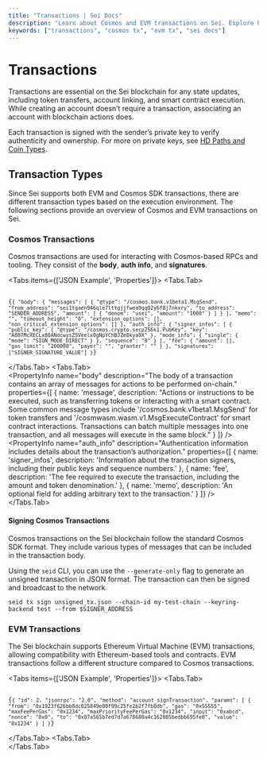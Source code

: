 ```yaml
---
title: "Transactions | Sei Docs"
description: "Learn about Cosmos and EVM transactions on Sei. Explore how to sign, broadcast, and manage on-chain operations in the first parallelized EVM blockchain."
keywords: ["transactions", "cosmos tx", "evm tx", "sei docs"]
---
```



# Transactions

Transactions are essential on the Sei blockchain for any state updates, including token transfers, account linking, and smart contract execution. While creating an account doesn’t require a transaction, associating an account with blockchain actions does.

Each transaction is signed with the sender’s private key to verify authenticity and ownership. For more on private keys, see [HD Paths and Coin Types](/dev-advanced-concepts/hd-path-coin-types).

## Transaction Types

Since Sei supports both EVM and Cosmos SDK transactions, there are different transaction types based on the execution environment. The following sections provide an overview of Cosmos and EVM transactions on Sei.

### Cosmos Transactions

Cosmos transactions are used for interacting with Cosmos-based RPCs and tooling. They consist of the **body**, **auth info**, and **signatures**.

<Tabs items={['JSON Example', 'Properties']}>
  <Tabs.Tab>
    <pre><code className="language-json">
{`
{
  "body": {
    "messages": [
      {
        "@type": "/cosmos.bank.v1beta1.MsgSend",
        "from_address": "sei1tgaen946qle7lttgjjfwea9qq02y6f8j7nkxry",
        "to_address": "SENDER_ADDRESS",
        "amount": [
          {
            "denom": "usei",
            "amount": "1000"
          }
        ]
      }
    ],
    "memo": "",
    "timeout_height": "0",
    "extension_options": [],
    "non_critical_extension_options": []
  },
  "auth_info": {
    "signer_infos": [
      {
        "public_key": {
          "@type": "/cosmos.crypto.secp256k1.PubKey",
          "key": "A807McXECLx88ANdcwysZSVeelx0gNpYChBJZe8kya9X"
        },
        "mode_info": {
          "single": {
            "mode": "SIGN_MODE_DIRECT"
          }
        },
        "sequence": "0"
      }
    ],
    "fee": {
      "amount": [],
      "gas_limit": "200000",
      "payer": "",
      "granter": ""
    }
  },
  "signatures": ["SIGNER_SIGNATURE_VALUE"]
}
`}
    </code></pre>
  </Tabs.Tab>
  <Tabs.Tab>
    <div className="flex flex-col gap-4">
      <PropertyInfo
        name="body"
        description="The body of a transaction contains an array of messages for actions to be performed on-chain."
        properties={[
          {
            name: 'message',
            description:
              "Actions or instructions to be executed, such as transferring tokens or interacting with a smart contract. Some common message types include '/cosmos.bank.v1beta1.MsgSend' for token transfers and '/cosmwasm.wasm.v1.MsgExecuteContract' for smart contract interactions. Transactions can batch multiple messages into one transaction, and all messages will execute in the same block."
          }
        ]}
      />
      <PropertyInfo
        name="auth_info"
        description="Authentication information includes details about the transaction’s authorization."
        properties={[
          {
            name: 'signer_infos',
            description: 'Information about the transaction signers, including their public keys and sequence numbers.'
          },
          {
            name: 'fee',
            description: 'The fee required to execute the transaction, including the amount and token denomination.'
          },
          {
            name: 'memo',
            description: 'An optional field for adding arbitrary text to the transaction.'
          }
        ]}
      />
      <PropertyInfo
        name="signatures"
        description="The output of the signers' pubkey signing the `body` and `auth_info` of this transaction."
      />
    </div>
  </Tabs.Tab>
</Tabs>

#### Signing Cosmos Transactions

Cosmos transactions on the Sei blockchain follow the standard Cosmos SDK format. They include various types of messages that can be included in the transaction body.

Using the `seid` CLI, you can use the `--generate-only` flag to generate an unsigned transaction in JSON format. The transaction can then be signed and broadcast to the network.

`seid tx sign unsigned_tx.json --chain-id my-test-chain --keyring-backend test --from $SIGNER_ADDRESS`

### EVM Transactions

The Sei blockchain supports Ethereum Virtual Machine (EVM) transactions, allowing compatibility with Ethereum-based tools and contracts. EVM transactions follow a different structure compared to Cosmos transactions.

<Tabs items={['JSON Example', 'Properties']}>
  <Tabs.Tab>
    <pre><code className="language-json">
{`
{
  "id": 2,
  "jsonrpc": "2.0",
  "method": "account_signTransaction",
  "params": [
    {
      "from": "0x1923f626bb8dc025849e00f99c25fe2b2f7fb0db",
      "gas": "0x55555",
      "maxFeePerGas": "0x1234",
      "maxPriorityFeePerGas": "0x1234",
      "input": "0xabcd",
      "nonce": "0x0",
      "to": "0x07a565b7ed7d7a678680a4c162885bedbb695fe0",
      "value": "0x1234"
    }
  ]
}
`}
    </code></pre>
  </Tabs.Tab>
  <Tabs.Tab>
    <div className="border p-4 mt-4">
      <div className="flex flex-col gap-4">
        <PropertyInfo
          name="from"
          description="The address of the sender who will sign the transaction. Must be an externally owned account (EOA); contracts cannot send transactions."
        />
        <PropertyInfo
          name="to"
          description="The receiving address. If an EOA, the transaction simply transfers value. If a contract account, the transaction executes that contract code."
        />
        <PropertyInfo
          name="signature"
          description="Identifies the sender by verifying the transaction was signed with the sender’s private key."
        />
        <PropertyInfo
          name="nonce"
          description="A sequential counter for this account's transactions."
        />
        <PropertyInfo
          name="data"
          description="The input data for contract execution. For simple transfers, often empty."
        />
        <PropertyInfo
          name="value"
          description="Amount of SEI (like ETH) to transfer from sender to recipient, in Wei (1 SEI = 1e18 wei)."
        />
        <PropertyInfo
          name="gasLimit"
          description="The maximum amount of gas the transaction can consume. The EVM charges gas per computational step."
        />
        <PropertyInfo
          name="maxPriorityFeePerGas"
          description="The maximum tip (per gas) that goes to the validator."
        />
        <PropertyInfo
          name="maxFeePerGas"
          description="The maximum fee per unit of gas (including base fee plus tip)."
        />
      </div>
    </div>
  </Tabs.Tab>
</Tabs>
